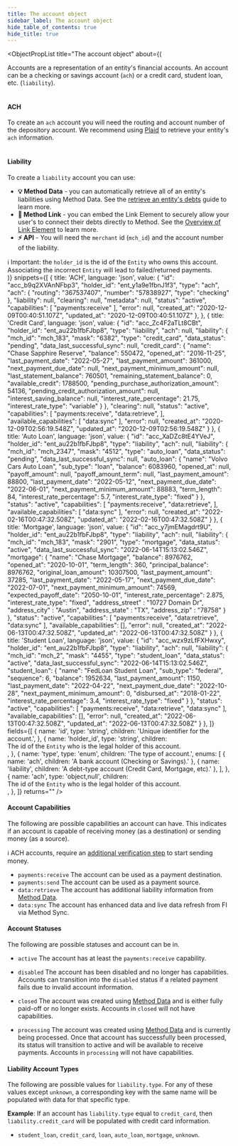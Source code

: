 ```yaml
---
title: The account object
sidebar_label: The account object
hide_table_of_contents: true
hide_title: true
---
```



<ObjectPropList
  title="The account object"
  about={(
    <div>
      Accounts are a representation of an entity's financial accounts. An
      account can be a checking or savings account (<code>ach</code>) or
      a credit card, student loan, etc. (<code>liability</code>).
      <br/><br/>
      <h4>ACH</h4>
      To create an <code>ach</code> account you will need the routing and account number
      of the depository account. We recommend using <a href="https://plaid.com/products/auth">Plaid</a> to retrieve
      your entity's <code>ach</code> information.
      <br/><br/>
      <h4>Liability</h4>
      To create a <code>liability</code> account you can use:
      <ul>
        <li>
          <strong>💡 Method Data</strong> - you can
          automatically retrieve all of an entity's liabilities using
          Method Data. See the <a href="/guides/quick-start/retrieve-an-entitys-debts">retrieve an entity's debts</a> guide
          to learn more.
        </li>
        <li>
          <strong>📱 Method Link</strong> - you can embed the Link Element to securely allow your user's to connect
          their debts directly to Method. See the <a href="/api/elements/link/intro">Overview of Link Element</a> to
          learn more.
        </li>
        <li>
          <strong>⚡ API</strong> - You will need the <code>merchant</code> id (<code>mch_id</code>) and
          the account number of the liability.
        </li>
      </ul>
      <span className="pill-info">ℹ️ Important:</span> the <code>holder_id</code> is the id of
      the <code>Entity</code> who owns this account. Associating the incorrect <code>Entity</code> will lead to
      failed/returned payments.
    </div>
  )}
  snippets={[
    {
      title: 'ACH',
      language: 'json',
      value: {
        "id": "acc_b9q2XVAnNFbp3",
        "holder_id": "ent_y1a9e1fbnJ1f3",
        "type": "ach",
        "ach": {
          "routing": "367537407",
          "number": "57838927",
          "type": "checking"
        },
        "liability": null,
        "clearing": null,
        "metadata": null,
        "status": "active",
        "capabilities": [
          "payments:receive"
        ],
        "error": null,
        "created_at": "2020-12-09T00:40:51.107Z",
        "updated_at": "2020-12-09T00:40:51.107Z"
      },
    },
    {
      title: 'Credit Card',
      language: 'json',
      value: {
        "id": "acc_Zc4F2aTLt8CBt",
        "holder_id": "ent_au22b1fbFJbp8",
        "type": "liability",
        "ach": null,
        "liability": {
          "mch_id": "mch_183",
          "mask": "6382",
          "type": "credit_card",
          "data_status": "pending",
          "data_last_successful_sync": null,
          "credit_card": {
            "name": "Chase Sapphire Reserve",
            "balance": 550472,
            "opened_at": "2016-11-25",
            "last_payment_date": "2022-05-27",
            "last_payment_amount": 361000,
            "next_payment_due_date": null,
            "next_payment_minimum_amount": null,
            "last_statement_balance": 760501,
            "remaining_statement_balance": 0,
            "available_credit": 1788500,
            "pending_purchase_authorization_amount": 54136,
            "pending_credit_authorization_amount": null,
            "interest_saving_balance": null,
            "interest_rate_percentage": 21.75,
            "interest_rate_type": "variable"
          }
        },
        "clearing": null,
        "status": "active",
        "capabilities": [
          "payments:receive",
          "data:retrieve",
        ],
        "available_capabilities": [
          "data:sync"
        ],
        "error": null,
        "created_at": "2020-12-09T02:56:19.548Z",
        "updated_at": "2020-12-09T02:56:19.548Z"
      }
    },
    {
      title: 'Auto Loan',
      language: 'json',
      value: {
        "id": "acc_XaDZc8tE4YVeJ",
        "holder_id": "ent_au22b1fbFJbp8",
        "type": "liability",
        "ach": null,
        "liability": {
          "mch_id": "mch_2347",
          "mask": "4512",
          "type": "auto_loan",
          "data_status": "pending",
          "data_last_successful_sync": null,
          "auto_loan": {
            "name": "Volvo Cars Auto Loan",
            "sub_type": "loan",
            "balance": 6083960,
            "opened_at": null,
            "payoff_amount": null,
            "payoff_amount_term": null,
            "last_payment_amount": 88800,
            "last_payment_date": "2022-05-12",
            "next_payment_due_date": "2022-06-01",
            "next_payment_minimum_amount": 88883,
            "term_length": 84,
            "interest_rate_percentage": 5.7,
            "interest_rate_type": "fixed"
          }
        },
        "status": "active",
        "capabilities": [
          "payments:receive",
          "data:retrieve",
        ],
        "available_capabilities": [
          "data:sync"
        ],
        "error": null,
        "created_at": "2022-02-16T00:47:32.508Z",
        "updated_at": "2022-02-16T00:47:32.508Z"
      }
    },
    {
      title: 'Mortgage',
      language: 'json',
      value: {
        "id": "acc_y7jmEMagdrt9U",
        "holder_id": "ent_au22b1fbFJbp8",
        "type": "liability",
        "ach": null,
        "liability": {
          "mch_id": "mch_183",
          "mask": "2901",
          "type": "mortgage",
          "data_status": "active",
          "data_last_successful_sync": "2022-06-14T15:13:02.546Z",
          "mortgage": {
            "name": "Chase Mortgage",
            "balance": 8976762,
            "opened_at": "2020-10-01",
            "term_length": 360,
            "principal_balance": 8976762,
            "original_loan_amount": 10307500,
            "last_payment_amount": 37285,
            "last_payment_date": "2022-05-17",
            "next_payment_due_date": "2022-07-01",
            "next_payment_minimum_amount": 74569,
            "expected_payoff_date": "2050-10-01",
            "interest_rate_percentage": 2.875,
            "interest_rate_type": "fixed",
            "address_street" : "10727 Domain Dr",
            "address_city" : "Austin",
            "address_state" : "TX",
            "address_zip" : "78758"
          }
        },
        "status": "active",
        "capabilities": [
          "payments:receive",
          "data:retrieve",
          "data:sync"
        ],
        "available_capabilities": [],
        "error": null,
        "created_at": "2022-06-13T00:47:32.508Z",
        "updated_at": "2022-06-13T00:47:32.508Z"
      }
    },
    {
      title: 'Student Loan',
      language: 'json',
      value: {
        "id": "acc_wzx9zLfFXHwxy",
        "holder_id": "ent_au22b1fbFJbp8",
        "type": "liability",
        "ach": null,
        "liability": {
          "mch_id": "mch_2",
          "mask": "4455",
          "type": "student_loan",
          "data_status": "active",
          "data_last_successful_sync": "2022-06-14T15:13:02.546Z",
          "student_loan": {
            "name": "FedLoan Student Loan",
            "sub_type": "federal",
            "sequence": 6,
            "balance": 1952634,
            "last_payment_amount": 1150,
            "last_payment_date": "2022-04-22",
            "next_payment_due_date": "2022-10-28",
            "next_payment_minimum_amount": 0,
            "disbursed_at": "2018-01-22",
            "interest_rate_percentage": 3.4,
            "interest_rate_type": "fixed"
          }
        },
        "status": "active",
        "capabilities": [
          "payments:receive",
          "data:retrieve",
          "data:sync"
        ],
        "available_capabilities": [],
        "error": null,
        "created_at": "2022-06-13T00:47:32.508Z",
        "updated_at": "2022-06-13T00:47:32.508Z"
      }
    },
  ]}
  fields={[
    {
      name: 'id',
      type: 'string',
      children: 'Unique identifier for the account.',
    },
    {
      name: 'holder_id',
      type: 'string',
      children: <div>The id of the <code>Entity</code> who is the legal holder of this account.</div>,
    },
    {
      name: 'type',
      type: 'enum',
      children: 'The type of account.',
      enums: [
        { name: 'ach', children: 'A bank account (Checking or Savings).' },
        { name: 'liability', children: 'A debt-type account (Credit Card, Mortgage, etc).' },
      ],
    },
    {
      name: 'ach',
      type: 'object,null',
      children: <div>The id of the <code>Entity</code> who is the legal holder of this account.</div>,
    },
  ]}
  returns=""
/>


[//]: # ()
[//]: # (| `ach`                                               | `object` `nullable`  | ACH account information.                                                                                                           |)

[//]: # (| `ach.routing`                                       | `string`             | ABA routing number of the ACH account. &#40;maximum of 9 characters&#41;.                                                                  |)

[//]: # (| `ach.number`                                        | `string`             | Account number of the ACH account. &#40;maximum of 17 characters&#41;.                                                                     |)

[//]: # (| `ach.type`                                          | `string`             | Type of ACH account. Options: `checking` or `savings`                                                                              |)

[//]: # (| `liability`                                         | `object` `nullable`  | Liability account information.                                                                                                     |)

[//]: # (| `liability.mch_id`                                  | `string`             | Unique identifier of the merchant associated with this account.                                                                    |)

[//]: # (| `liability.mask`                                    | `string`, `nullable` | The last 4 digits of the associated account number.                                                                                |)

[//]: # (| `liability.type`                                    | `string`             | The type of liability account. See [liability account types]&#40;#liability-account-types&#41;                                             |)

[//]: # (| `liability.student_loan`                            | `object`, `nullable` | Student loan liability information.                                                                                                |)

[//]: # (| `liability.student_loan.name`                       | `string`             | A name given to the student loan.                                                                                                  |)

[//]: # (| `liability.student_loan.sub_type`                   | `string`             | The type of student loan. Options: `federal` or `private`                                                                          |)

[//]: # (| `liability.student_loan.sequence`                   | `number`, `nullable` | The student loan's sequence number.                                                                                                |)

[//]: # (| `liability.student_loan.balance`                    | `number`             | The student loan's remaining balance.                                                                                              |)

[//]: # (| `liability.student_loan.disbursed_at`               | `string`, `nullable` | The date, in ISO 8601 format &#40;YYYY-MM-DD&#41;, in which the student loan was disbursed.                                                |)

[//]: # (| `liability.credit_card`                             | `object`, `nullable` | Credit card liability information.                                                                                                 |)

[//]: # (| `liability.credit_card.name`                        | `string`             | A name given to the credit card.                                                                                                   |)

[//]: # (| `liability.credit_card.balance`                     | `number`             | The credit card's current balance.                                                                                                 |)

[//]: # (| `liability.credit_card.last_payment_amount`         | `number`             | The amount of the last payment made to the credit card.                                                                            |)

[//]: # (| `liability.credit_card.last_payment_date`           | `string`, `nullable` | The date, in ISO 8601 format &#40;YYYY-MM-DD&#41;, when the last payment amount was made.                                                  |)

[//]: # (| `liability.credit_card.next_payment_due_date`       | `string`, `nullable` | The date, in ISO 8601 format &#40;YYYY-MM-DD&#41;, when the next payment amount is due.                                                    |)

[//]: # (| `liability.credit_card.next_payment_minimum_amount` | `number`             | The minimum amount to be paid on the next due date.                                                                                |)

[//]: # (| `liability.credit_card.opened_at`                   | `string`, `nullable` | The date, in ISO 8601 format &#40;YYYY-MM-DD&#41;, when the credit card account was opened.                                                |)

[//]: # (| `liability.loan`                                    | `object`, `nullable` | Loan liability information.                                                                                                        |)

[//]: # (| `liability.loan.name`                               | `string`             | A name given to the loan.                                                                                                          |)

[//]: # (| `liability.loan.balance`                            | `number`             | The loan's remaining balance.                                                                                                      |)

[//]: # (| `liability.loan.opened_at`                          | `string`, `nullable` | The date, in ISO 8601 format &#40;YYYY-MM-DD&#41;, when the loan account was opened.                                                       |)

[//]: # (| `liability.auto_loan`                               | `string`, `nullable` | Auto loan liability information.                                                                                                   |)

[//]: # (| `liability.auto_loan.name`                          | `string`             | A name given to the auto loan.                                                                                                     |)

[//]: # (| `liability.auto_loan.balance`                       | `number`             | The auto loan's remaining balance.                                                                                                 |)

[//]: # (| `liability.auto_loan.opened_at`                     | `string`, `nullable` | The date, in ISO 8601 format &#40;YYYY-MM-DD&#41;, when the auto loan account was opened.                                                  |)

[//]: # (| `liability.mortgage`                                | `string`, `nullable` | Mortgage liability information.                                                                                                    |)

[//]: # (| `liability.mortgage.name`                           | `string`             | A name given to the mortgage.                                                                                                      |)

[//]: # (| `liability.mortgage.balance`                        | `number`             | The mortgage's remaining balance.                                                                                                  |)

[//]: # (| `liability.mortgage.opened_at`                      | `string`, `nullable` | The date, in ISO 8601 format &#40;YYYY-MM-DD&#41;, when the mortgage account was opened.                                                   |)

[//]: # (| `metadata`                                          | `object`, `nullable` | Additional data provided during creation. See [metadata]&#40;/api/metadata&#41;.                                                           |)

[//]: # (| `status`                                            | `string`             | Status of an account. Possible statuses: `active`, `disabled`. See *Account Statuses* for more info.                               |)

[//]: # (| `capabilities`                                      | `string[]`           | Capabilities of the account. Possible capabilities: `payments:receive`, `payments:send`. See *Account Capabilities* for more info. |)

[//]: # (| `error`                                             | `object` `nullable`  | An object representing an error that occurred for this account. See [account errors]&#40;/api/errors/resource#account-errors&#41;.         |)

[//]: # (| `created_at`                                        | `string`             | Timestamp of when the account was created.                                                                                         |)

[//]: # (| `updated_at`                                        | `string`             | Timestamp of when the account was last updated.                                                                                    |)

#### Account Capabilities

The following are possible capabilities an account can have. This indicates if an account is capable of receiving money (as a destination) or sending money (as a source).


ℹ️ ACH accounts, require an [additional verification step](/api/core/accounts/ach-verification/object) to start sending money.

- `payments:receive` The account can be used as a payment destination.
- `payments:send` The account can be used as a payment source.
- `data:retrieve` The account has additional liability information from [Method Data](/guides/quick-start/retrieve-an-entitys-debts).
- `data:sync` The account has enhanced data and live data refresh from FI via Method Sync.

#### Account Statuses

The following are possible statuses and account can be in.

* `active`
The account has at least the `payments:receive` capability.

* `disabled`
The account has been disabled and no longer has capabilities. Accounts
can transition into the `disabled` status if a related payment
fails due to invalid account information.

* `closed`
The account was created using [Method Data](/guides/quick-start/retrieve-an-entitys-debts) and is
either fully paid-off or no longer exists. Accounts in `closed` will not have capabilities.

* `processing`
The account was created using [Method Data](/guides/quick-start/retrieve-an-entitys-debts) and is
currently being processed. Once that account has successfully been processed, its status
will transition to active and will be available to receive payments. Accounts in `processing` will
not have capabilities.

#### Liability Account Types

The following are possible values for `liability.type`. For any of these values except `unknown`,
a corresponding key with the same name will be populated with data for that specific type.

__Example__: If an account has `liability.type` equal to `credit_card`, then `liability.credit_card` will
be populated with credit card information.

- `student_loan`, `credit_card`, `loan`, `auto_loan`, `mortgage`, `unknown`.
